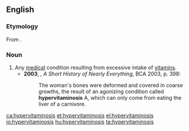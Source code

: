 ==English==
{{wikipedia}}
===Etymology===
From {{confix|hyper|vitamin|osis|lang=en}}.

===Noun===
{{en-noun|hypervitaminoses}}

# Any [[medical]] condition resulting from excessive intake of [[vitamin]]s.
#*'''2003''', {{w|Bill Bryson}}, ''A Short History of Nearly Everything'', BCA 2003, p. 398:
#*:The woman's bones were deformed and covered in coarse growths, the result of an agonizing condition called '''hypervitaminosis''' A, which can only come from eating the liver of a carnivore.

[[ca:hypervitaminosis]]
[[et:hypervitaminosis]]
[[el:hypervitaminosis]]
[[io:hypervitaminosis]]
[[hu:hypervitaminosis]]
[[ta:hypervitaminosis]]